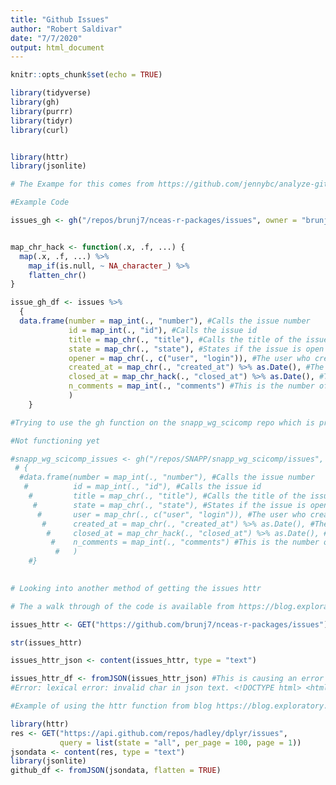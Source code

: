 ```yaml
---
title: "Github Issues"
author: "Robert Saldivar"
date: "7/7/2020"
output: html_document
---
```


```r
knitr::opts_chunk$set(echo = TRUE)
```

```r
library(tidyverse)
library(gh)
library(purrr)
library(tidyr)
library(curl)


library(httr)
library(jsonlite)

```

```r

# The Exampe for this comes from https://github.com/jennybc/analyze-github-stuff-with-r

#Example Code

issues_gh <- gh("/repos/brunj7/nceas-r-packages/issues", owner = "brunj7", repo = "nceas-r-packages", state = "all")


map_chr_hack <- function(.x, .f, ...) {
  map(.x, .f, ...) %>%
    map_if(is.null, ~ NA_character_) %>%
    flatten_chr()
}

issue_gh_df <- issues %>%
  {
  data.frame(number = map_int(., "number"), #Calls the issue number
             id = map_int(., "id"), #Calls the issue id
             title = map_chr(., "title"), #Calls the title of the issue
             state = map_chr(., "state"), #States if the issue is open or closed
             opener = map_chr(., c("user", "login")), #The user who created the issue
             created_at = map_chr(., "created_at") %>% as.Date(), #The date the issue was created
             closed_at = map_chr_hack(., "closed_at") %>% as.Date(), #The date the issued was closed
             n_comments = map_int(., "comments") #This is the number of comments in an issue
             )
    }

```


```r
#Trying to use the gh function on the snapp_wg_scicomp repo which is private.

#Not functioning yet

#snapp_wg_scicomp_issues <- gh("/repos/SNAPP/snapp_wg_scicomp/issues", username = "robertsaldivar", type = "private", page = 1) # %>%
 # {
  #data.frame(number = map_int(., "number"), #Calls the issue number
   #          id = map_int(., "id"), #Calls the issue id
    #         title = map_chr(., "title"), #Calls the title of the issue
     #        state = map_chr(., "state"), #States if the issue is open or closed
      #       user = map_chr(., c("user", "login")), #The user who created the issue
       #      created_at = map_chr(., "created_at") %>% as.Date(), #The date the issue was created
        #     closed_at = map_chr_hack(., "closed_at") %>% as.Date(), #The date the issued was closed
         #    n_comments = map_int(., "comments") #This is the number of comments in an issue #The date the issue was created
          #   )
    #}
  
```

```r
# Looking into another method of getting the issues httr

# The a walk through of the code is available from https://blog.exploratory.io/analyzing-issue-data-with-github-rest-api-63945017dedc

issues_httr <- GET("https://github.com/brunj7/nceas-r-packages/issues")

str(issues_httr)

issues_httr_json <- content(issues_httr, type = "text")

issues_httr_df <- fromJSON(issues_httr_json) #This is causing an error
#Error: lexical error: invalid char in json text. <!DOCTYPE html> <html lang="en" (right here) ------^

```



```r
#Example of using the httr function from blog https://blog.exploratory.io/analyzing-issue-data-with-github-rest-api-63945017dedc

library(httr)
res <- GET("https://api.github.com/repos/hadley/dplyr/issues", 
           query = list(state = "all", per_page = 100, page = 1))
jsondata <- content(res, type = "text")
library(jsonlite)
github_df <- fromJSON(jsondata, flatten = TRUE)
```

